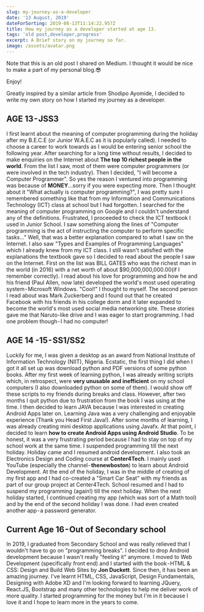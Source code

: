 ```yaml
---
slug: my-journey-as-a-developer
date: '13 August, 2019'
dateForSorting: 2019-08-13T11:14:22.957Z
title: How my journey as a developer started at age 13.
tags: 'old post,developer,progress'
excerpt: A Brief story on my journey so far.
image: /assets/avatar.png
---
```

Note that this is an old post I shared on Medium. I thought it would be nice to make a part of my personal blog.😎

Enjoy!

Greatly inspired by a similar article from Shodipo Ayomide, I decided to write my own story on how I started my journey as a developer.

## AGE 13 - JSS3

I first learnt about the meaning of computer programming during the holiday after my B.E.C.E (or Junior W.A.E.C as it is popularly called). I needed to choose a career to work towards as I would be entering senior school the following year. After searching for a long time without results, I decided to make enquiries on the Internet about **The top 10 richest people in the world**. From the list I saw, most of them were computer programmers (or were involved in the tech industry). Then I decided, "I will become a Computer Programmer". So yes the reason I ventured into programming was because of **MONEY**…sorry if you were expecting more.
Then I thought about it "What actually is computer programming?", I was pretty sure I remembered something like that from my Information and Communications Technology (ICT) class at school but I had forgotten. I searched for the meaning of computer programming on Google and I couldn't understand any of the definitions. Frustrated, I proceeded to check the ICT textbook I used in Junior School. I saw something along the lines of "Computer programming is the act of instructing the computer to perform specific tasks…" Well, that was a better explanation compared to what I saw on the Internet. I also saw "Types and Examples of Programming Languages" which I already knew from my ICT class.
I still wasn't satisfied with the explanations the textbook gave so I decided to read about the people I saw on the Internet. First on the list was BILL GATES who was the richest man in the world (in 2016) with a net worth of about $90,000,000,000.00(if I remember correctly). I read about his love for programming and how he and his friend (Paul Allen, now late) developed the world's most used operating system - Microsoft Windows. "Cool!" I thought to myself.
The second person I read about was Mark Zuckerberg and I found out that he created Facebook with his friends in his college dorm and it later expanded to become the world's most used social media networking site. These stories gave me that Naruto-like drive and I was eager to start programming. I had one problem though - I had no computer!
## AGE 14 -15 - SS1/SS2
Luckily for me, I was given a desktop as an award from National Institute of Information Technology (NIIT), Nigeria. Ecstatic, the first thing I did when I got it all set up was download python and PDF versions of some python books. After my first week of learning python, I was already writing scripts which, in retrospect, were **very unusable and inefficient** on my school computers (I also downloaded python on some of them). I would show off these scripts to my friends during breaks and class. However, after two months I quit python due to frustration from the book I was using at the time. I then decided to learn JAVA because I was interested in creating Android Apps later on.
Learning Java was a very challenging and enjoyable experience (Thank you Head First Java!). After some months of learning, I was already creating mini desktop applications using Javafx. At that point, I decided to learn **how to create Android Apps using Android Studio**.
To be honest, it was a very frustrating period because I had to stay on top of my school work at the same time. I suspended programming till the next holiday. Holiday came and I resumed android development. I also took an Electronics Design and Coding course at **Center4Tech**. I mainly used YouTube (especially the channel - **thenewboston**) to learn about Android Development. At the end of the holiday, I was in the middle of creating of my first app and I had co-created a "Smart Car Seat" with my friends as part of our group project at Center4Tech.
School resumed and I had to suspend my programming (again!) till the next holiday. When the next holiday started, I continued creating my app (which was sort of a Math tool) and by the end of the second holiday I was done. I had even created another app - a password generator.
## Current Age 16 - Out of Secondary school
In 2019, I graduated from Secondary School and was really relieved that I wouldn't have to go on "programming breaks". I decided to drop Android development because I wasn't really "feeling it" anymore. I moved to Web Development (specifically front end) and I started with the book - HTML & CSS: Design and Build Web Sites by **Jon Duckett**. Since then, it has been an amazing journey. I've learnt HTML, CSS, JavaScript, Design Fundamentals, Designing with Adobe XD and I'm looking forward to learning JQuery, React.JS, Bootstrap and many other technologies to help me deliver work of more quality.
I started programming for the money but I'm in it because I love it and I hope to learn more in the years to come.
